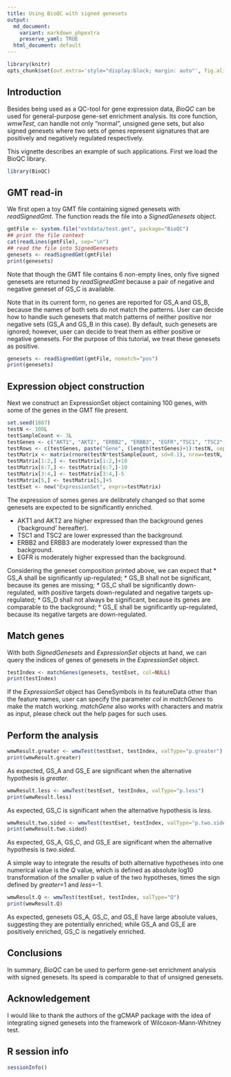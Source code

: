 ```yaml
---
title: Using BioQC with signed genesets
output: 
  md_document:
    variant: markdown_phpextra
    preserve_yaml: TRUE
  html_document: default
---
```


```r
library(knitr)
opts_chunk$set(out.extra='style="display:block; margin: auto"', fig.align="center")
```

Introduction
------------

Besides being used as a QC-tool for gene expression data, _BioQC_ can be used for general-purpose gene-set enrichment analysis. Its core function, _wmwTest_, can handle not only "normal", unsigned gene sets, but also signed genesets where two sets of genes represent signatures that are positively and negatively regulated respectively. 

This vignette describes an example of such applications. First we load the BioQC library.

```r
library(BioQC)
```

GMT read-in
----------
We first open a toy GMT file containing signed genesets with _readSignedGmt_. The function reads the file into a _SignedGenesets_ object.

```r
gmtFile <- system.file("extdata/test.gmt", package="BioQC")
## print the file context
cat(readLines(gmtFile), sep="\n")
## read the file into SignedGenesets
genesets <- readSignedGmt(gmtFile)
print(genesets)
```

Note that though the GMT file contains 6 non-empty lines, only five signed genesets are returned by _readSignedGmt_ because a pair of negative and negative geneset of GS_C is available.

Note that in its current form, no genes are reported for GS_A and GS_B, because the names of both sets do not match the patterns. User can decide how to handle such genesets that match patterns of neither positive nor negative sets (GS_A and GS_B in this case). By default, such genesets are ignored; however, user can decide to treat them as either positive or negative genesets. For the purpose of this tutorial, we treat these genesets as positive.

```r
genesets <- readSignedGmt(gmtFile, nomatch="pos")
print(genesets)
```

Expression object construction
------------------------------
Next we construct an ExpressionSet object containing 100 genes, with some of the genes in the GMT file present. 

```r
set.seed(1887)
testN <- 100L
testSampleCount <- 3L
testGenes <- c("AKT1", "AKT2", "ERBB2", "ERBB3", "EGFR","TSC1", "TSC2", "GATA2", "GATA4", "GATA1", "GATA3")
testRows <- c(testGenes, paste("Gene", (length(testGenes)+1):testN, sep=""))
testMatrix <- matrix(rnorm(testN*testSampleCount, sd=0.1), nrow=testN, dimnames=list(testRows, NULL))
testMatrix[1:2,] <- testMatrix[1:2,]+10
testMatrix[6:7,] <- testMatrix[6:7,]-10
testMatrix[3:4,] <- testMatrix[3:4,]-5
testMatrix[5,] <- testMatrix[5,]+5
testEset <- new("ExpressionSet", exprs=testMatrix)
```
The expression of somes genes are delibrately changed so that some genesets are expected to be significantly enriched.

* AKT1 and AKT2 are higher expressed than the background genes ('background' hereafter). 
* TSC1 and TSC2 are lower expressed than the background.
* ERBB2 and ERBB3 are moderately lower expressed than the background.
* EGFR is moderately higher expressed than the background.

Considering the geneset composition printed above, we can expect that
* GS_A shall be significantly up-regulated; 
* GS_B shall not be significant, because its genes are missing;
* GS_C shall be significantly down-regulated, with positive targets down-regulated and negative targets up-regulated;
* GS_D shall not always be significant, because its genes are comparable to the background;
* GS_E shall be significantly up-regulated, because its negative targets are down-regulated.


Match genes
-----------

With both _SignedGenesets_ and _ExpressionSet_ objects at hand, we can query the indices of genes of genesets in the _ExpressionSet_ object.

```r
testIndex <- matchGenes(genesets, testEset, col=NULL)
print(testIndex)
```

If the _ExpressionSet_ object has GeneSymbols in its featureData other than the feature names, user can specify the parameter _col_ in _matchGenes_ to make the match working. _matchGene_ also works with characters and matrix as input, please check out the help pages for such uses.

Perform the analysis
--------------------

```r
wmwResult.greater <- wmwTest(testEset, testIndex, valType="p.greater")
print(wmwResult.greater)
```

As expected, GS\_A and GS\_E are significant when the alternative hypothesis is _greater_.

```r
wmwResult.less <- wmwTest(testEset, testIndex, valType="p.less")
print(wmwResult.less)
```
As expected, GS\_C is significant when the alternative hypothesis is _less_.

```r
wmwResult.two.sided <- wmwTest(testEset, testIndex, valType="p.two.sided")
print(wmwResult.two.sided)
```

As expected, GS\_A, GS\_C, and GS\_E are significant when the alternative hypothesis is _two.sided_. 

A simple way to integrate the results of both alternative hypotheses into one numerical value is the _Q_ value, which is defined as absolute log10 transformation of the smaller p value of the two hypotheses, times the sign defined by _greater_=1 and _less_=-1.

```r
wmwResult.Q <- wmwTest(testEset, testIndex, valType="Q")
print(wmwResult.Q)
```

As expected, genesets GS\_A, GS\_C, and GS\_E have large absolute values, suggesting they are potentially enriched; while GS\_A and GS\_E are positively enriched, GS\_C is negatively enriched.

Conclusions
-----------
In summary, _BioQC_ can be used to perform gene-set enrichment analysis with signed genesets. Its speed is comparable to that of unsigned genesets.

Acknowledgement
----------------
I would like to thank the authors of the gCMAP package with the idea of integrating signed genesets into the framework of Wilcoxon-Mann-Whitney test.

R session info
--------------
```r
sessionInfo()
```
